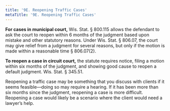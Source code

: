 ```yaml
---
title: '9E.	Reopening Traffic Cases'
metaTitle: '9E. Reopening Traffic Cases'
---
```

<!--- Page 13 -->
**For cases in municipal court,** Wis. Stat. § 800.115 allows the defendant to ask the court to reopen within 6 months of the judgment based upon mistake and other statutory reasons. Under Wis. Stat. § 806.07, the court may give relief from a judgment for several reasons, but only if the motion is made within a reasonable time § 806.07(2).

**To reopen a case in circuit court,** the statute requires notice, filing a motion within six months of the judgment, and showing good cause to reopen a default judgment. Wis. Stat. § 345.51.

Reopening a traffic case may be something that you discuss with clients if it seems feasible––doing so may require a hearing. If it has been more than six months since the judgment, reopening a case is more difficult. Reopening a case would likely be a scenario where the client would need a lawyer’s help. 

